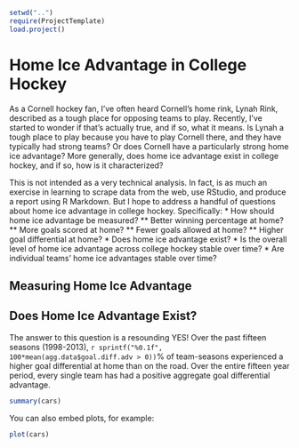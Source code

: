 ```r
setwd("..")
require(ProjectTemplate)
load.project()
```

Home Ice Advantage in College Hockey
====================================

As a Cornell hockey fan, I've often heard Cornell's home rink, Lynah Rink, described as a tough place for opposing teams to play. Recently, I've started to wonder if that's actually true, and if so, what it means. Is Lynah a tough place to play because you have to play Cornell there, and they have typically had strong teams? Or does Cornell have  a particularly strong home ice advantage? More generally, does home ice advantage exist in college hockey, and if so, how is it characterized?

This is not intended as a very technical analysis. In fact, is as much an exercise in learning to scrape data from the web, use RStudio, and produce a report using R Markdown. But I hope to address a handful of questions about home ice advantage in college hockey. Specifically:
* How should home ice advantage be measured?
** Better winning percentage at home?
** More goals scored at home?
** Fewer goals allowed at home?
** Higher goal differential at home?
* Does home ice advantage exist?
* Is the overall level of home ice advantage across college hockey stable over time?
* Are individual teams' home ice advantages stable over time?

Measuring Home Ice Advantage
----------------------------

Does Home Ice Advantage Exist?
------------------------------

The answer to this question is a resounding YES! Over the past fifteen seasons (1998-2013), `r sprintf("%0.1f", 100*mean(agg.data$goal.diff.adv > 0))`% of team-seasons experienced a higher goal differential at home than on the road. Over the entire fifteen year period, every single team has had a positive aggregate goal differential advantage.

```r
summary(cars)
```

You can also embed plots, for example:

```r
plot(cars)
```

